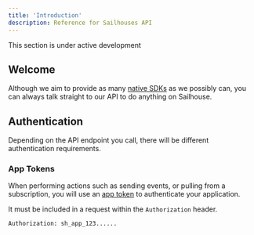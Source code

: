 ```yaml
---
title: 'Introduction'
description: Reference for Sailhouses API
---
```


<Note>
  This section is under active development
</Note>

## Welcome

Although we aim to provide as many [native SDKs](sdks/overview) as we possibly can, you can always talk straight to our API to do anything on Sailhouse.

## Authentication

Depending on the API endpoint you call, there will be different authentication requirements.

### App Tokens

When performing actions such as sending events, or pulling from a subscription, you will use an [app token](reference/tokens) to authenticate your application.

It must be included in a request within the `Authorization` header.

```
Authorization: sh_app_123......
```
